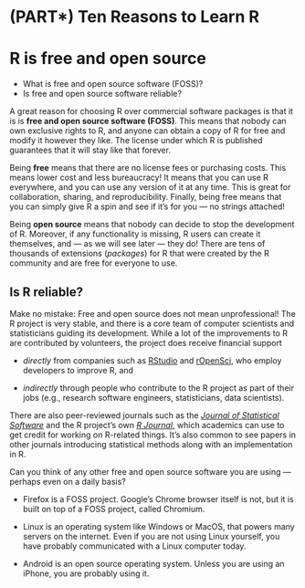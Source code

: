 # (PART\*) Ten Reasons to Learn R {.unnumbered}

# R is free and open source

::: {.goals}
-   What is free and open source software (FOSS)?
-   Is free and open source software reliable?
:::

A great reason for choosing R over commercial software packages is that it is is **free
and open source software (FOSS)**. This means that nobody can own exclusive rights to R,
and anyone can obtain a copy of R for free and modify it however they like. The license
under which R is published guarantees that it will stay like that forever.

Being **free** means that there are no license fees or purchasing costs. This means lower
cost and less bureaucracy! It means that you can use R everywhere, and you can use any
version of it at any time. This is great for collaboration, sharing, and reproducibility.
Finally, being free means that you can simply give R a spin and see if it's for you --- no
strings attached!

Being **open source** means that nobody can decide to stop the development of R. Moreover,
if any functionality is missing, R users can create it themselves, and --- as we will see
later --- they do! There are tens of thousands of extensions (*packages*) for R that were
created by the R community and are free for everyone to use.

## Is R reliable?

Make no mistake: Free and open source does not mean unprofessional! The R project is very
stable, and there is a core team of computer scientists and statisticians guiding its
development. While a lot of the improvements to R are contributed by volunteers, the
project does receive financial support

-   *directly* from companies such as [RStudio](https://www.rstudio.com/) and
    [rOpenSci](https://ropensci.org/), who employ developers to improve R, and

-   *indirectly* through people who contribute to the R project as part of their jobs
    (e.g., research software engineers, statisticians, data scientists).

There are also peer-reviewed journals such as the [*Journal of Statistical
Software*](https://www.jstatsoft.org/index) and the R project's own [*R
Journal*](https://journal.r-project.org/archive/2020-2/), which academics can use to get
credit for working on R-related things. It's also common to see papers in other journals
introducing statistical methods along with an implementation in R.

::: {.exercise}
Can you think of any other free and open source software you are using --- perhaps even on
a daily basis?

::: {.answer}
-   Firefox is a FOSS project. Google's Chrome browser itself is not, but it is built on
    top of a FOSS project, called Chromium.

-   Linux is an operating system like Windows or MacOS, that powers many servers on the
    internet. Even if you are not using Linux yourself, you have probably communicated
    with a Linux computer today.

-   Android is an open source operating system. Unless you are using an iPhone, you are
    probably using it.
:::
:::
